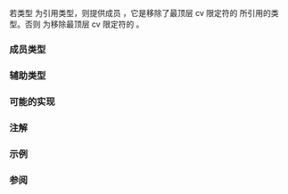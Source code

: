 {{cpp/title|remove_cvref}}
{{cpp/meta/navbar}}
{{dcl begin}}
{{dcl header|type_traits}}
{{dcl|since=c++20|1=
template&lt; class T &gt;
struct remove_cvref;
}}
{{dcl end}}

若类型 {{tt|T}} 为引用类型，则提供成员 {{tt|type}}，它是移除了最顶层 cv 限定符的 {{tt|T}} 所引用的类型。否则 {{tt|type}} 为移除最顶层 cv 限定符的 {{tt|T}}。

{{cpp/types/nospec}}

===成员类型===
{{dsc begin}}
{{dsc hitem|名称|定义}}
{{dsc|{{tt|type}}|{{tt|T}} 所引用的类型，或若 {{tt|T}} 不是引用则为其自身，移除顶层 cv 限定符}}
{{dsc end}}

===辅助类型===
{{ddcl|since=c++20|1=
template&lt; class T &gt;
using remove_cvref_t = remove_cvref&lt;T&gt;::type;
}}

===可能的实现===
{{eq fun
|1=
template&lt;class T&gt;
struct remove_cvref
{
    using type = std::remove_cv_t&lt;std::remove_reference_t&lt;T&gt;&gt;;
};
}}

===注解===
{{feature test macro|__cpp_lib_remove_cvref|{{tt|std::remove_cvref}}|value=201711L|std=C++20}}

===示例===
{{example
|code=
#include &lt;type_traits&gt;

int main()
{
    static_assert(std::is_same_v&lt;std::remove_cvref_t&lt;int&gt;, int&gt;);
    static_assert(std::is_same_v&lt;std::remove_cvref_t&lt;int&amp;&gt;, int&gt;);
    static_assert(std::is_same_v&lt;std::remove_cvref_t&lt;int&amp;&amp;&gt;, int&gt;);
    static_assert(std::is_same_v&lt;std::remove_cvref_t&lt;const int&amp;&gt;, int&gt;);
    static_assert(std::is_same_v&lt;std::remove_cvref_t&lt;const int[2]&gt;, int[2]&gt;);
    static_assert(std::is_same_v&lt;std::remove_cvref_t&lt;const int(&amp;)[2]&gt;, int[2]&gt;);
    static_assert(std::is_same_v&lt;std::remove_cvref_t&lt;int(int)&gt;, int(int)&gt;);
}
}}

===参阅===
{{dsc begin}}
{{dsc inc|cpp/types/dsc remove_cv}}
{{dsc inc|cpp/types/dsc remove_reference}}
{{dsc inc|cpp/types/dsc decay}}
{{dsc end}}

{{langlinks|en|es|ja|ru}}